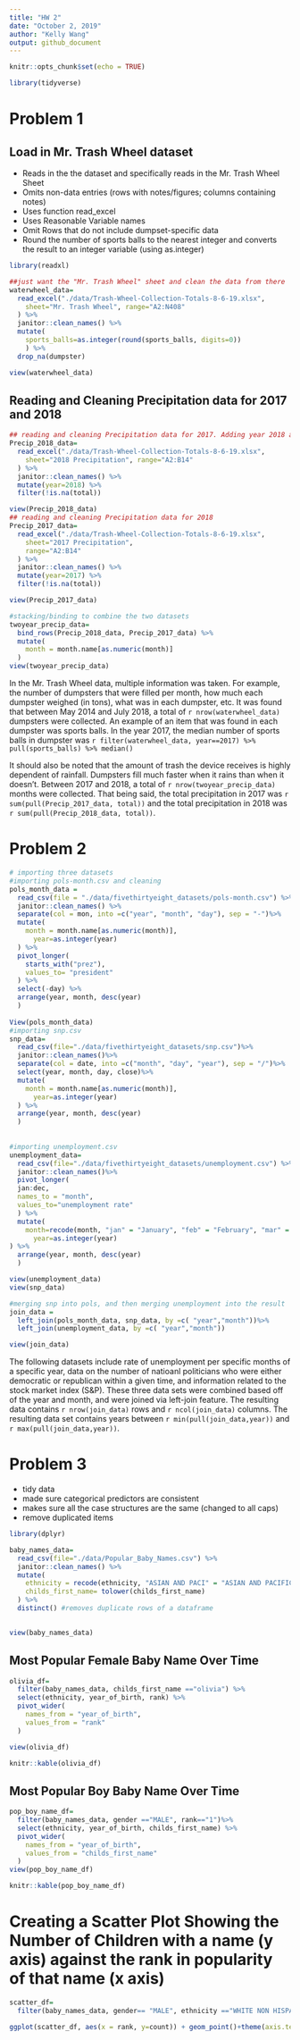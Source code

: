 ```yaml
---
title: "HW 2"
date: "October 2, 2019"
author: "Kelly Wang"
output: github_document
---
```


```r
knitr::opts_chunk$set(echo = TRUE)

library(tidyverse)
```
# Problem 1
## Load in Mr. Trash Wheel dataset

* Reads in the the dataset and specifically reads in the Mr. Trash Wheel Sheet
* Omits non-data entries (rows with notes/figures; columns containing notes)
* Uses function read_excel
* Uses Reasonable Variable names
* Omit Rows that do not include dumpset-specific data
* Round the number of sports balls to the nearest integer and converts the result to an integer variable (using as.integer)


```r
library(readxl)

##just want the "Mr. Trash Wheel" sheet and clean the data from there
waterwheel_data=
  read_excel("./data/Trash-Wheel-Collection-Totals-8-6-19.xlsx", 
    sheet="Mr. Trash Wheel", range="A2:N408"
  ) %>%
  janitor::clean_names() %>%
  mutate(
    sports_balls=as.integer(round(sports_balls, digits=0)) 
    ) %>%
  drop_na(dumpster)

view(waterwheel_data)
```
## Reading and Cleaning Precipitation data for 2017 and 2018
```r
## reading and cleaning Precipitation data for 2017. Adding year 2018 and omitting rows without preciptiation data  
Precip_2018_data=
  read_excel("./data/Trash-Wheel-Collection-Totals-8-6-19.xlsx", 
    sheet="2018 Precipitation", range="A2:B14"
  ) %>%
  janitor::clean_names() %>%
  mutate(year=2018) %>%
  filter(!is.na(total))

view(Precip_2018_data)
## reading and cleaning Precipitation data for 2018
Precip_2017_data=
  read_excel("./data/Trash-Wheel-Collection-Totals-8-6-19.xlsx", 
    sheet="2017 Precipitation",
    range="A2:B14"
  ) %>%
  janitor::clean_names() %>%
  mutate(year=2017) %>%
  filter(!is.na(total))

view(Precip_2017_data)

#stacking/binding to combine the two datasets 
twoyear_precip_data=
  bind_rows(Precip_2018_data, Precip_2017_data) %>%
  mutate(
    month = month.name[as.numeric(month)]
  )
view(twoyear_precip_data)
```

In the Mr. Trash Wheel data, multiple information was taken. For example, the number of dumpsters that were filled per month, how much each dumpster weighed (in tons), what was in each dumpster, etc. It was found that between May 2014 and July 2018, a total of `r nrow(waterwheel_data)` dumpsters were collected. An example of an item that was found in each dumpster was sports balls. In the year 2017, the median number of sports balls in dumpster was `r filter(waterwheel_data, year==2017) %>% pull(sports_balls) %>% median()`

It should also be noted that the amount of trash the device receives is highly dependent of rainfall. Dumpsters fill much faster when it rains than when it doesn't. Between 2017 and 2018, a total of `r nrow(twoyear_precip_data)` months were collected.  That being said, the total precipitation in 2017 was `r sum(pull(Precip_2017_data, total))` and the total precipitation in 2018 was `r sum(pull(Precip_2018_data, total))`. 

# Problem 2
```r
# importing three datasets
#importing pols-month.csv and cleaning
pols_month_data =
  read_csv(file = "./data/fivethirtyeight_datasets/pols-month.csv") %>%
  janitor::clean_names() %>%
  separate(col = mon, into =c("year", "month", "day"), sep = "-")%>%
  mutate(
    month = month.name[as.numeric(month)],
      year=as.integer(year)
  ) %>%
  pivot_longer(
    starts_with("prez"),
    values_to= "president"
  ) %>% 
  select(-day) %>% 
  arrange(year, month, desc(year)
  )
  
View(pols_month_data)
#importing snp.csv 
snp_data=
  read_csv(file="./data/fivethirtyeight_datasets/snp.csv")%>%
  janitor::clean_names()%>%
  separate(col = date, into =c("month", "day", "year"), sep = "/")%>%
  select(year, month, day, close)%>%
  mutate(
    month = month.name[as.numeric(month)], 
      year=as.integer(year)
  ) %>% 
  arrange(year, month, desc(year)
  )
  
  
#importing unemployment.csv
unemployment_data=
  read_csv(file="./data/fivethirtyeight_datasets/unemployment.csv") %>%
  janitor::clean_names()%>%
  pivot_longer(
  jan:dec,
  names_to = "month",
  values_to="unemployment rate"
  ) %>% 
  mutate(
    month=recode(month, "jan" = "January", "feb" = "February", "mar" = "March", "apr"= "April" , "may"= "May", "jun" = "June", "jul" = "July", "aug"="August", "sep" = "September", "oct" = "October", "nov" = "November", "dec" = "December"), 
      year=as.integer(year)
) %>% 
  arrange(year, month, desc(year)
  )

view(unemployment_data)
view(snp_data)

#merging snp into pols, and then merging unemployment into the result
join_data = 
  left_join(pols_month_data, snp_data, by =c( "year","month"))%>%
  left_join(unemployment_data, by =c( "year","month"))

view(join_data)
```
The following datasets include rate of unemployment per specific months of a specific year, data on the number of natioanl politicians who were either democratic or republican within a given time, and information related to the stock market index (S&P). These three data sets were combined based off of the year and month, and were joined via left-join feature. The resulting data contains `r nrow(join_data)` rows and `r ncol(join_data)` columns. The resulting data set contains years between `r min(pull(join_data,year))` and `r max(pull(join_data,year))`. 

# Problem 3

* tidy data
* made sure categorical predictors are consistent
* makes sure all the case structures are the same (changed to all caps)
* remove duplicated items
```r
library(dplyr)

baby_names_data=
  read_csv(file="./data/Popular_Baby_Names.csv") %>% 
  janitor::clean_names() %>% 
  mutate(
    ethnicity = recode(ethnicity, "ASIAN AND PACI" = "ASIAN AND PACIFIC ISLANDER", "WHITE NON HISP" = "WHITE NON HISPANIC", "BLACK NON HISP" = "BLACK NON HISPANIC"),
    childs_first_name= tolower(childs_first_name)
  ) %>% 
  distinct() #removes duplicate rows of a dataframe
  

view(baby_names_data)
```
## Most Popular Female Baby Name Over Time
```r
olivia_df=
  filter(baby_names_data, childs_first_name =="olivia") %>% 
  select(ethnicity, year_of_birth, rank) %>% 
  pivot_wider(
    names_from = "year_of_birth",
    values_from = "rank"
  )

view(olivia_df)

knitr::kable(olivia_df)
```

## Most Popular Boy Baby Name Over Time 
```r
pop_boy_name_df=
  filter(baby_names_data, gender =="MALE", rank=="1")%>% 
  select(ethnicity, year_of_birth, childs_first_name) %>% 
  pivot_wider(
    names_from = "year_of_birth",
    values_from = "childs_first_name"
  )
view(pop_boy_name_df)

knitr::kable(pop_boy_name_df)
```

# Creating a Scatter Plot Showing the Number of Children with a name (y axis) against the rank in popularity of that name (x axis)
```r
scatter_df=
  filter(baby_names_data, gender== "MALE", ethnicity =="WHITE NON HISPANIC", year_of_birth == "2016")

ggplot(scatter_df, aes(x = rank, y=count)) + geom_point()+theme(axis.text.x= element_text(angle=45))
```
 
